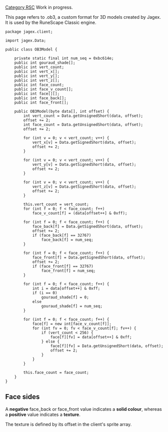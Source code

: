 [[Category RSC]]
Work in progress.

This page refers to .ob3, a custom format for 3D models created by Jagex. It is used by the RuneScape Classic engine.

<pre>package jagex.client;

import jagex.Data;

public class OB3Model {

	private static final int num_seq = 0xbc614e;
	public int gouraud_shade[];
	public int vert_count;
	public int vert_x[];
	public int vert_y[];
	public int vert_z[];
	public int face_count;
	public int face_v_count[];
	public int face[][];
	public int face_back[];
	public int face_front[];

	public OB3Model(byte data[], int offset) {
		int vert_count = Data.getUnsignedShort(data, offset);
		offset += 2;
		int face_count = Data.getUnsignedShort(data, offset);
		offset += 2;

		for (int v = 0; v < vert_count; v++) {
			vert_x[v] = Data.getSignedShort(data, offset);
			offset += 2;
		}

		for (int v = 0; v < vert_count; v++) {
			vert_y[v] = Data.getSignedShort(data, offset);
			offset += 2;
		}

		for (int v = 0; v < vert_count; v++) {
			vert_z[v] = Data.getSignedShort(data, offset);
			offset += 2;
		}

		this.vert_count = vert_count;
		for (int f = 0; f < face_count; f++)
			face_v_count[f] = (data[offset++] & 0xff);

		for (int f = 0; f < face_count; f++) {
			face_back[f] = Data.getSignedShort(data, offset);
			offset += 2;
			if (face_back[f] == 32767)
				face_back[f] = num_seq;
		}

		for (int f = 0; f < face_count; f++) {
			face_front[f] = Data.getSignedShort(data, offset);
			offset += 2;
			if (face_front[f] == 32767)
				face_front[f] = num_seq;
		}

		for (int f = 0; f < face_count; f++) {
			int i = data[offset++] & 0xff;
			if (i == 0)
				gouraud_shade[f] = 0;
			else
				gouraud_shade[f] = num_seq;
		}

		for (int f = 0; f < face_count; f++) {
			face[f] = new int[face_v_count[f]];
			for (int fv = 0; fv < face_v_count[f]; fv++) {
				if (vert_count < 256) {
					face[f][fv] = data[offset++] & 0xff;
				} else {
					face[f][fv] = Data.getUnsignedShort(data, offset);
					offset += 2;
				}
			}
		}

		this.face_count = face_count;
	}
}</pre>

== '''Face sides''' ==
A '''negative''' face_back or face_front value indicates a '''solid colour''', whereas a '''positive''' value indicates a '''texture'''.

The texture is defined by its offset in the client's sprite array.